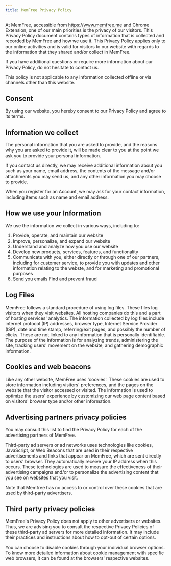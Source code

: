```yaml
---
title: MemFree Privacy Policy
---
```


At MemFree, accessible from https://www.memfree.me and Chrome Extension, one of our main priorities is the privacy of our visitors. This Privacy Policy document contains types of information that is collected and recorded by MemFree and how we use it. This Privacy Policy applies only to our online activities and is valid for visitors to our website with regards to the information that they shared and/or collect in MemFree.

If you have additional questions or require more information about our Privacy Policy, do not hesitate to contact us.

This policy is not applicable to any information collected offline or via channels other than this website.

## Consent

By using our website, you hereby consent to our Privacy Policy and agree to its terms.

## Information we collect

The personal information that you are asked to provide, and the reasons why you are asked to provide it, will be made clear to you at the point we ask you to provide your personal information.

If you contact us directly, we may receive additional information about you such as your name, email address, the contents of the message and/or attachments you may send us, and any other information you may choose to provide.

When you register for an Account, we may ask for your contact information, including items such as name and email address.

## How we use your Information

We use the information we collect in various ways, including to:

1. Provide, operate, and maintain our website
2. Improve, personalize, and expand our website
3. Understand and analyze how you use our website
4. Develop new products, services, features, and functionality
5. Communicate with you, either directly or through one of our partners, including for customer service, to provide you with updates and other information relating to the webste, and for marketing and promotional purposes
6. Send you emails Find and prevent fraud

## Log Files

MemFree follows a standard procedure of using log files. These files log visitors when they visit websites. All hosting companies do this and a part of hosting services' analytics. The information collected by log files include internet protocol (IP) addresses, browser type, Internet Service Provider (ISP), date and time stamp, referring/exit pages, and possibly the number of clicks. These are not linked to any information that is personally identifiable. The purpose of the information is for analyzing trends, administering the site, tracking users' movement on the website, and gathering demographic information.

## Cookies and web beacons

Like any other website, MemFree uses 'cookies'. These cookies are used to store information including visitors' preferences, and the pages on the website that the visitor accessed or visited. The information is used to optimize the users' experience by customizing our web page content based on visitors' browser type and/or other information.

## Advertising partners privacy policies

You may consult this list to find the Privacy Policy for each of the advertising partners of MemFree.

Third-party ad servers or ad networks uses technologies like cookies, JavaScript, or Web Beacons that are used in their respective advertisements and links that appear on MemFree, which are sent directly to users' browser. They automatically receive your IP address when this occurs. These technologies are used to measure the effectiveness of their advertising campaigns and/or to personalize the advertising content that you see on websites that you visit.

Note that Memfree has no access to or control over these cookies that are used by third-party advertisers.

## Third party privacy policies

MemFree's Privacy Policy does not apply to other advertisers or websites. Thus, we are advising you to consult the respective Privacy Policies of these third-party ad servers for more detailed information. It may include their practices and instructions about how to opt-out of certain options.

You can choose to disable cookies through your individual browser options. To know more detailed information about cookie management with specific web browsers, it can be found at the browsers' respective websites.
